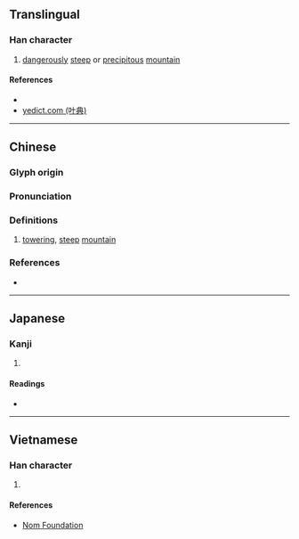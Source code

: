 {{character info/new}}
{{character info/new|0x2f87c}}
{{also|嵼}}
==Translingual==

===Han character===
{{Han char|rn=46|rad=山|as=09|sn=12|four=20722|canj=UYHH,UYKH|ids=⿰山彦(GV),⿰山彥(HTJK)}}

# [[dangerously]] [[steep]] or [[precipitous]] [[mountain]]

====References====
* {{Han ref|kx=0316.050|dkj=08268|dj=0616.320|hdz=10788.160|uh=5D43|ud=23875|bh=D8DA|bd=55514}}
* [http://yedict.com/htm/5D/5D43.htm yedict.com (叶典)]

----

==Chinese==
{{zh-forms}}

===Glyph origin===
{{Han etym}}

===Pronunciation===
{{zh-pron
|m=yǎn,yàn
|c=jin6,jin5
|mc=y
|oc=y
|ma=
|cat=
}}

===Definitions===
{{zh-hanzi}}

# [[towering]], [[steep]] [[mountain]] {{gloss|same as [[嵼]]}} <!-- Not a variant character -->

===References===
* {{R:yue:mfccd}}

----

==Japanese==

===Kanji===
{{ja-kanji|grade=|rs=山09}}

# {{defn|lang=ja|sort=山09}}

====Readings====
* {{ja-readings|on=[[げん]] (gen), [[がん]] (gan)|kun=[[けはしい]] (kehashii), [[けはしいさま]] (kehashiisama)}}

----

==Vietnamese==

===Han character===
{{vi-readings|rs=山09|hanviet=nghến}}

# {{defn|lang=vi|sort=山09}}

====References====
* [http://nomfoundation.org/common/nom_details.php?codepoint=5d43 Nom Foundation]